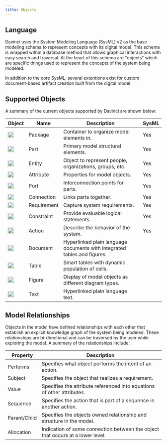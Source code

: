 ```yaml
---
title: Objects
---
```

## Language
Davinci uses the System Modeling Language (SysML) v2 as the base modeling schema to represent concepts with its digital model. This schema is wrapped within a database method that allows graphical interactions with easy search and traversal. At the heart of this schema are "objects" which are specific things used to represent the concepts of the system being modeled.

In addition to the core SysML, several extentions exist for custom document-based artifact creation built from the digital model.


## Supported Objects

A summary of the current objects supported by Davinci are shown below:

| Object                                             | Name | Description                           | SysML |
| ----------------------------------------------------- | ------  | ------------------------------------- | ----- |
| <img height="20" noZoom src="/images/objecticons/package.svg" /> | Package | Container to organize model elements in. |Yes|
| <img height="20" noZoom src="/images/objecticons/part.svg" />    | Part | Primary model structural elements.       | Yes |
| <img height="20" noZoom src="/images/objecticons/entity.svg" />      | Entity | Object to represent people, organizations, groups, etc. | Yes |
| <img height="20" noZoom src="/images/objecticons/attribute.svg" />   | Attribute | Properties for model objects. | Yes |
| <img height="20" noZoom src="/images/objecticons/port.svg" /> | Port | Interconnection points for parts. | Yes |
| <img height="20" noZoom src="/images/objecticons/connection.svg" />  | Connection | Links parts together. | Yes |
| <img height="20" noZoom src="/images/objecticons/requirement.svg" />    | Requirement | Capture system requirements. | Yes |
| <img height="20" noZoom src="/images/objecticons/constraint.svg" />     | Constraint | Provide evaluable logical statements. | Yes |
| <img height="20" noZoom src="/images/objecticons/action.svg" />       | Action | Describe the behavior of the system. | Yes |
| <img height="20" noZoom src="/images/objecticons/document.svg" />      | Document | Hyperlinked plain language documents with integrated tables and figures. |  |
| <img height="20" noZoom src="/images/objecticons/table.svg" />  | Table | Smart tables with dynamic population of cells. |  |
| <img height="20" noZoom src="/images/objecticons/figure.svg" />     | Figure  | Display of model objects as different diagram types. |  |
| <img height="20" noZoom src="/images/objecticons/text.svg" />    | Text | Hyperlinked plain language text. |  |



## Model Relationships

Objects in the model have defined relationships with each other that establish an explicit knowledge graph of the system being modeled. These relationships are bi-directional and can be traversed by the user while exploring the model. A summary of the relationships include: 

| Property | Description                           |
| -------- | ------------------------------------- |
| Performs     | Specifies what object performs the intent of an action.                   |
| Subject      |Specifies the object that realizes a requirement.                        |
| Value   | Specifies the attribute referenced into equations of other attributes. |
| Sequence   | Specifies the action that is part of a sequence in another action. |
| Parent/Child   | Specifies the objects owned relationship and structure in the model. |
| Allocation   | Indication of some connection between the object that occurs at a lower level. |



